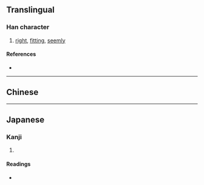 {{character info}}
==Translingual==

===Han character===
{{Han char|rn=40|rad=宀|as=04|sn=7|four=|canj=JNIM|ids=⿱宀彑,⿱宀互}}

# [[right]], [[fitting]], [[seemly]]

====References====
* {{Han ref|kx=0283.020|dkj=07089|dj=0556.100|hdz=20917.040|uh=5B90|ud=23440}}

----

==Chinese==
{{zh-see|宜|v}}

----

==Japanese==

===Kanji===
{{ja-kanji|grade=|rs=宀04}}

# {{rfdef|ja|sort=宀04}}

====Readings====
* {{ja-readings|on=[[ぎ]] (gi)|kun=[[よろ-しい]] (miroshii), [[むべ]] (mube)}}